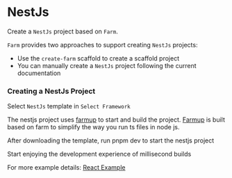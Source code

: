 
# NestJs

Create a `NestJs` project based on `Farm`.

`Farm` provides two approaches to support creating `NestJs` projects: 
- Use the `create-farm` scaffold to create a scaffold project
- You can manually create a `NestJs` project following the current documentation

### Creating a NestJs Project

<PackageManagerTabs command="npm create farm@latest" />

Select `NestJs` template in `Select Framework`

The nestjs project uses [farmup](https://github.com/farm-fe/farmup) to start and build the project. [Farmup](https://github.com/farm-fe/farmup) is built based on farm to simplify the way you run ts files in node js.

After downloading the template, run pnpm dev to start the nestjs project

<PackageManagerTabs command="npm run dev" />


Start enjoying the development experience of millisecond builds

For more example details: [React Example](https://github.com/farm-fe/farm/tree/main/examples/react)
